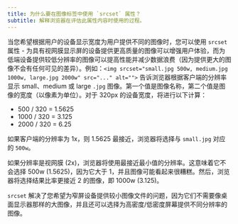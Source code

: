 ```yaml
---
title: 为什么要在图像标签中使用 `srcset` 属性？
subtitle: 解释浏览器在评估此属性内容时使用的过程。
---
```


当您希望根据用户的设备显示宽度为用户提供不同的图像时，您可以使用 `srcset` 属性 - 为具有视网膜显示屏的设备提供更高质量的图像可以增强用户体验，而为低端设备提供较低分辨率的图像可以提高性能并减少数据浪费（因为提供更大的图像不会有任何可见的差异）。例如：`<img srcset="small.jpg 500w, medium.jpg 1000w, large.jpg 2000w" src="..." alt="">` 告诉浏览器根据客户端的分辨率显示 small、medium 或 large `.jpg` 图像。第一个值是图像名称，第二个值是图像的宽度（以像素为单位）。对于 320px 的设备宽度，将进行以下计算：

* 500 / 320 = 1.5625
* 1000 / 320 = 3.125
* 2000 / 320 = 6.25

如果客户端的分辨率为 1x，则 1.5625 最接近，浏览器将选择与 `small.jpg` 对应的 `500w`。

如果分辨率是视网膜 (2x)，浏览器将使用最接近最小值的分辨率。这意味着它不会选择 500w (1.5625)，因为它大于 1，并且图像可能看起来很糟糕。然后，浏览器将选择结果比率更接近 2 的图像，即 1000w (3.125)。

`srcset` 解决了您希望为窄屏设备提供较小图像文件的问题，因为它们不需要像桌面显示器那样的大图像，并且还可以选择为高密度/低密度屏幕提供不同分辨率的图像。
